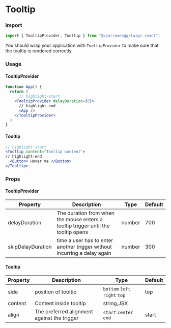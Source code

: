 # Tooltip

### Import

```jsx
import { TooltipProvider, Tooltip } from "@sparrowengg/twigs-react";
```

You should wrap your application with `TooltipProvider` to make sure that the tooltip is rendered correctly.

### Usage

#### TooltipProvider

```jsx
function App() {
  return (
      // highlight-start
    <TooltipProvider delayDuration={0}>
      // highlight-end
      <App />
    </TooltipProvider>
  )
}
```

#### Tooltip
```jsx
// highlight-start
<Tooltip content="Tooltip content">
// highlight-end
  <Button> Hover me </Button>
</Tooltip>
```

### Props

#### TooltipProvider
| Property          | Description                                                                       | Type   | Default |
|-------------------|-----------------------------------------------------------------------------------|--------|---------|
| delayDuration     | The duration from when the mouse enters a tooltip trigger until the tooltip opens | number | 700     |
| skipDelayDuration | time a user has to enter another trigger without incurring a delay again          | number | 300     |

#### Tooltip
| Property | Description                                 | Type                  | Default |
|----------|---------------------------------------------|-----------------------|---------|
| side     | position of tooltip                         | `bottom` `left` `right` `top` | top     |
| content  | Content inside tooltip                      | string,JSX            |         |
| align    | The preferred alignment against the trigger | `start` `center` `end`      | start   |
